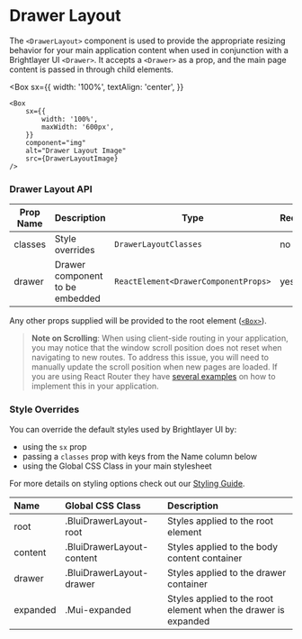 
# Drawer Layout

The `<DrawerLayout>` component is used to provide the appropriate resizing behavior for your main application content when used in conjunction with a Brightlayer UI `<Drawer>`. It accepts a `<Drawer>` as a prop, and the main page content is passed in through child elements.

<Box
    sx={{
        width: '100%',
        textAlign: 'center',
    }}
>
    <Box
        sx={{
            width: '100%',
            maxWidth: '600px',
        }}
        component="img"
        alt="Drawer Layout Image"
        src={DrawerLayoutImage}
    />
</Box>

### Drawer Layout API

<Box>

| Prop Name | Description                     | Type                                 | Required | Default |
| --------- | ------------------------------- | ------------------------------------ | -------- | ------- |
| classes   | Style overrides                 | `DrawerLayoutClasses`                | no       |         |
| drawer    | Drawer component to be embedded | `ReactElement<DrawerComponentProps>` | yes      |         |

</Box>

Any other props supplied will be provided to the root element ([`<Box>`](https://mui.com/material-ui/api/box/)).

> **Note on Scrolling**: When using client-side routing in your application, you may notice that the window scroll position does not reset when navigating to new routes. To address this issue, you will need to manually update the scroll position when new pages are loaded. If you are using React Router they have [several examples](https://reacttraining.com/react-router/web/guides/scroll-restoration) on how to implement this in your application.

### Style Overrides

You can override the default styles used by Brightlayer UI by:

-   using the `sx` prop
-   passing a `classes` prop with keys from the Name column below
-   using the Global CSS Class in your main stylesheet

For more details on styling options check out our [Styling Guide](https://github.com/brightlayer-ui/react-component-library/blob/master/docs/StyleOverridesGuide.md#style-overrides-guide).

<Box>

| Name     | Global CSS Class          | Description                                                    |
| :------- | :------------------------ | :------------------------------------------------------------- |
| root     | .BluiDrawerLayout-root    | Styles applied to the root element                             |
| content  | .BluiDrawerLayout-content | Styles applied to the body content container                   |
| drawer   | .BluiDrawerLayout-drawer  | Styles applied to the drawer container                         |
| expanded | .Mui-expanded             | Styles applied to the root element when the drawer is expanded |

</Box>
